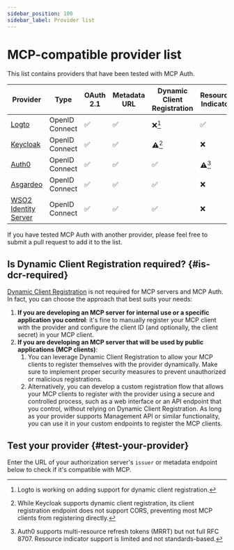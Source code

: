```yaml
---
sidebar_position: 100
sidebar_label: Provider list
---
```



# MCP-compatible provider list

This list contains providers that have been tested with MCP Auth.

| Provider                             | Type           | OAuth 2.1 | Metadata URL | Dynamic Client Registration | Resource Indicator |
| ------------------------------------ | -------------- | --------- | ------------ | --------------------------- | ------------------ |
| [Logto](https://logto.io)            | OpenID Connect | ✅        | ✅           | ❌[^1]                      | ✅                 |
| [Keycloak](https://www.keycloak.org) | OpenID Connect | ✅        | ✅           | ⚠️[^2]                      | ❌                 |
| [Auth0](https://www.auth0.com)       | OpenID Connect | ✅        | ✅           | ✅                          | ⚠️[^3]             |
| [Asgardeo](https://wso2.com/asgardeo)                      | OpenID Connect | ✅        | ✅           | ✅                           | ❌                 |
| [WSO2 Identity Server](https://wso2.com/identity-server/) | OpenID Connect | ✅        | ✅           | ✅                           | ❌                 |

If you have tested MCP Auth with another provider, please feel free to submit a pull request to add it to the list.

[^1]: Logto is working on adding support for dynamic client registration.

[^2]: While Keycloak supports dynamic client registration, its client registration endpoint does not support CORS, preventing most MCP clients from registering directly.

[^3]: Auth0 supports multi-resource refresh tokens (MRRT) but not full RFC 8707. Resource indicator support is limited and not standards-based.

## Is Dynamic Client Registration required? {#is-dcr-required}

[Dynamic Client Registration](https://datatracker.ietf.org/doc/html/rfc7591) is not required for MCP servers and MCP Auth. In fact, you can choose the approach that best suits your needs:

1. **If you are developing an MCP server for internal use or a specific application you control**: it's fine to manually register your MCP client with the provider and configure the client ID (and optionally, the client secret) in your MCP client.
2. **If you are developing an MCP server that will be used by public applications (MCP clients)**:
   1. You can leverage Dynamic Client Registration to allow your MCP clients to register themselves with the provider dynamically. Make sure to implement proper security measures to prevent unauthorized or malicious registrations.
   2. Alternatively, you can develop a custom registration flow that allows your MCP clients to register with the provider using a secure and controlled process, such as a web interface or an API endpoint that you control, without relying on Dynamic Client Registration.
      As long as your provider supports Management API or similar functionality, you can use it in your custom endpoints to register the MCP clients.

## Test your provider {#test-your-provider}

Enter the URL of your authorization server's `issuer` or metadata endpoint below to check if it's compatible with MCP.

<TestProvider />
